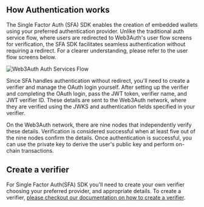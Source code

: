 ## How Authentication works

The Single Factor Auth (SFA) SDK enables the creation of embedded wallets using your preferred
authentication provider. Unlike the traditional auth service flow, where users are redirected to
Web3Auth's user flow screens for verification, the SFA SDK facilitates seamless authentication
without requiring a redirect. For a clearer understanding, please refer to the user flow screens
below.

![Web3Auth Auth Services Flow](/images/whitelabel/user-flow-screens.gif)

Since SFA handles authentication without redirect, you'll need to create a verifier and manage the
OAuth login yourself. After setting up the verifier and completing the OAuth login, pass the JWT
token, verifier name, and JWT verifier ID. These details are sent to the Web3Auth network, where
they are verified using the JWKS and authentication fields specified in your verifier.

On the Web3Auth network, there are nine nodes that independently verify these details. Verification
is considered successful when at least five out of the nine nodes confirm the details. Once
authentication is successful, you can use the private key to derive the user's public key and
perform on-chain transactions.

## Create a verifier

For Single Factor Auth(SFA) SDK you'll need to create your own verifier choosing your preferred
provider, and appropriate details. To create a verifier,
[please checkout our documentation on how to create a verifier](/docs/auth-provider-setup/verifiers).
